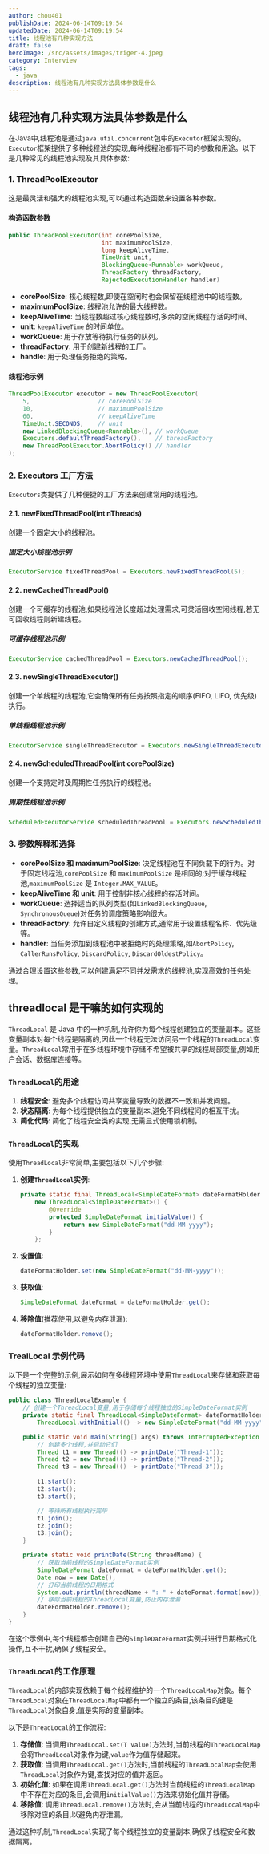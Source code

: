 ```yaml
---
author: chou401
publishDate: 2024-06-14T09:19:54
updatedDate: 2024-06-14T09:19:54
title: 线程池有几种实现方法
draft: false
heroImage: /src/assets/images/triger-4.jpeg
category: Interview
tags:
  - java
description: 线程池有几种实现方法具体参数是什么
---
```


## 线程池有几种实现方法具体参数是什么

在Java中,线程池是通过`java.util.concurrent`包中的`Executor`框架实现的。`Executor`框架提供了多种线程池的实现,每种线程池都有不同的参数和用途。以下是几种常见的线程池实现及其具体参数:

### 1. ThreadPoolExecutor

这是最灵活和强大的线程池实现,可以通过构造函数来设置各种参数。

#### 构造函数参数

```java
public ThreadPoolExecutor(int corePoolSize,
                          int maximumPoolSize,
                          long keepAliveTime,
                          TimeUnit unit,
                          BlockingQueue<Runnable> workQueue,
                          ThreadFactory threadFactory,
                          RejectedExecutionHandler handler)
```

- **corePoolSize**: 核心线程数,即使在空闲时也会保留在线程池中的线程数。
- **maximumPoolSize**: 线程池允许的最大线程数。
- **keepAliveTime**: 当线程数超过核心线程数时,多余的空闲线程存活的时间。
- **unit**: `keepAliveTime` 的时间单位。
- **workQueue**: 用于存放等待执行任务的队列。
- **threadFactory**: 用于创建新线程的工厂。
- **handle**: 用于处理任务拒绝的策略。

#### 线程池示例

```java
ThreadPoolExecutor executor = new ThreadPoolExecutor(
    5,                   // corePoolSize
    10,                  // maximumPoolSize
    60,                  // keepAliveTime
    TimeUnit.SECONDS,    // unit
    new LinkedBlockingQueue<Runnable>(), // workQueue
    Executors.defaultThreadFactory(),    // threadFactory
    new ThreadPoolExecutor.AbortPolicy() // handler
);
```

### 2. Executors 工厂方法

`Executors`类提供了几种便捷的工厂方法来创建常用的线程池。

#### 2.1. newFixedThreadPool(int nThreads)

创建一个固定大小的线程池。

##### 固定大小线程池示例

```java
ExecutorService fixedThreadPool = Executors.newFixedThreadPool(5);
```

#### 2.2. newCachedThreadPool()

创建一个可缓存的线程池,如果线程池长度超过处理需求,可灵活回收空闲线程,若无可回收线程则新建线程。

##### 可缓存线程池示例

```java
ExecutorService cachedThreadPool = Executors.newCachedThreadPool();
```

#### 2.3. newSingleThreadExecutor()

创建一个单线程的线程池,它会确保所有任务按照指定的顺序(FIFO, LIFO, 优先级)执行。

##### 单线程线程池示例

```java
ExecutorService singleThreadExecutor = Executors.newSingleThreadExecutor();
```

#### 2.4. newScheduledThreadPool(int corePoolSize)

创建一个支持定时及周期性任务执行的线程池。

##### 周期性线程池示例

```java
ScheduledExecutorService scheduledThreadPool = Executors.newScheduledThreadPool(5);
```

### 3. 参数解释和选择

- **corePoolSize 和 maximumPoolSize**: 决定线程池在不同负载下的行为。对于固定线程池,`corePoolSize` 和 `maximumPoolSize` 是相同的;对于缓存线程池,`maximumPoolSize` 是 `Integer.MAX_VALUE`。
- **keepAliveTime 和 unit**: 用于控制非核心线程的存活时间。
- **workQueue**: 选择适当的队列类型(如`LinkedBlockingQueue`, `SynchronousQueue`)对任务的调度策略影响很大。
- **threadFactory**: 允许自定义线程的创建方式,通常用于设置线程名称、优先级等。
- **handler**: 当任务添加到线程池中被拒绝时的处理策略,如`AbortPolicy`, `CallerRunsPolicy`, `DiscardPolicy`, `DiscardOldestPolicy`。

通过合理设置这些参数,可以创建满足不同并发需求的线程池,实现高效的任务处理。

## threadlocal 是干嘛的如何实现的

`ThreadLocal` 是 Java 中的一种机制,允许你为每个线程创建独立的变量副本。这些变量副本对每个线程是隔离的,因此一个线程无法访问另一个线程的`ThreadLocal`变量。`ThreadLocal`常用于在多线程环境中存储不希望被共享的线程局部变量,例如用户会话、数据库连接等。

### `ThreadLocal`的用途

1. **线程安全**: 避免多个线程访问共享变量导致的数据不一致和并发问题。
2. **状态隔离**: 为每个线程提供独立的变量副本,避免不同线程间的相互干扰。
3. **简化代码**: 简化了线程安全类的实现,无需显式使用锁机制。

### `ThreadLocal`的实现

使用`ThreadLocal`非常简单,主要包括以下几个步骤:

1. **创建`ThreadLocal`实例**:

   ```java
   private static final ThreadLocal<SimpleDateFormat> dateFormatHolder =
       new ThreadLocal<SimpleDateFormat>() {
           @Override
           protected SimpleDateFormat initialValue() {
               return new SimpleDateFormat("dd-MM-yyyy");
           }
       };
   ```

2. **设置值**:

   ```java
   dateFormatHolder.set(new SimpleDateFormat("dd-MM-yyyy"));
   ```

3. **获取值**:

   ```java
   SimpleDateFormat dateFormat = dateFormatHolder.get();
   ```

4. **移除值**(推荐使用,以避免内存泄漏):

   ```java
   dateFormatHolder.remove();
   ```

### TrealLocal 示例代码

以下是一个完整的示例,展示如何在多线程环境中使用`ThreadLocal`来存储和获取每个线程的独立变量:

```java
public class ThreadLocalExample {
    // 创建一个ThreadLocal变量,用于存储每个线程独立的SimpleDateFormat实例
    private static final ThreadLocal<SimpleDateFormat> dateFormatHolder =
        ThreadLocal.withInitial(() -> new SimpleDateFormat("dd-MM-yyyy"));

    public static void main(String[] args) throws InterruptedException {
        // 创建多个线程,并启动它们
        Thread t1 = new Thread(() -> printDate("Thread-1"));
        Thread t2 = new Thread(() -> printDate("Thread-2"));
        Thread t3 = new Thread(() -> printDate("Thread-3"));

        t1.start();
        t2.start();
        t3.start();

        // 等待所有线程执行完毕
        t1.join();
        t2.join();
        t3.join();
    }

    private static void printDate(String threadName) {
        // 获取当前线程的SimpleDateFormat实例
        SimpleDateFormat dateFormat = dateFormatHolder.get();
        Date now = new Date();
        // 打印当前线程的日期格式
        System.out.println(threadName + ": " + dateFormat.format(now));
        // 移除当前线程的ThreadLocal变量,防止内存泄漏
        dateFormatHolder.remove();
    }
}
```

在这个示例中,每个线程都会创建自己的`SimpleDateFormat`实例并进行日期格式化操作,互不干扰,确保了线程安全。

### `ThreadLocal`的工作原理

`ThreadLocal`的内部实现依赖于每个线程维护的一个`ThreadLocalMap`对象。每个`ThreadLocal`对象在`ThreadLocalMap`中都有一个独立的条目,该条目的键是`ThreadLocal`对象自身,值是实际的变量副本。

以下是`ThreadLocal`的工作流程:

1. **存储值**: 当调用`ThreadLocal.set(T value)`方法时,当前线程的`ThreadLocalMap`会将`ThreadLocal`对象作为键,`value`作为值存储起来。
2. **获取值**: 当调用`ThreadLocal.get()`方法时,当前线程的`ThreadLocalMap`会使用`ThreadLocal`对象作为键,查找对应的值并返回。
3. **初始化值**: 如果在调用`ThreadLocal.get()`方法时当前线程的`ThreadLocalMap`中不存在对应的条目,会调用`initialValue()`方法来初始化值并存储。
4. **移除值**: 调用`ThreadLocal.remove()`方法时,会从当前线程的`ThreadLocalMap`中移除对应的条目,以避免内存泄漏。

通过这种机制,`ThreadLocal`实现了每个线程独立的变量副本,确保了线程安全和数据隔离。
